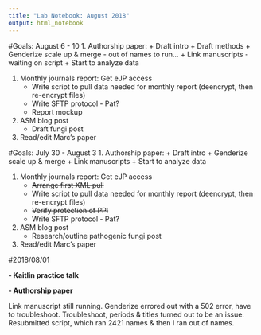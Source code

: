 ```yaml
---
title: "Lab Notebook: August 2018"
output: html_notebook
---
```

#Goals: August 6 - 10
1. Authorship paper:
    + Draft intro
    + Draft methods
    + Genderize scale up & merge - out of names to run...
    + Link manuscripts - waiting on script
    + Start to analyze data

1. Monthly journals report: Get eJP access
    + Write script to pull data needed for monthly report (deencrypt, then re-encrypt files)
    + Write SFTP protocol - Pat?
    + Report mockup

1. ASM blog post
    + Draft fungi post
    
1. Read/edit Marc's paper

#Goals: July 30 - August 3
1. Authorship paper:
    + Draft intro
    + Genderize scale up & merge
    + Link manuscripts
    + Start to analyze data

1. Monthly journals report: Get eJP access
    + ~~Arrange first XML pull~~
    + Write script to pull data needed for monthly report (deencrypt, then re-encrypt files)
    + ~~Verify protection of PPI~~  
    + Write SFTP protocol - Pat?

1. ASM blog post
    + Research/outline pathogenic fungi post
    
1. Read/edit Marc's paper
    
#2018/08/01

**- Kaitlin practice talk**

**- Authorship paper**

Link manuscript still running. Genderize errored out with a 502 error, have to troubleshoot. Troubleshoot, periods & titles turned out to be an issue. Resubmitted script, which ran 2421 names & then I ran out of names.